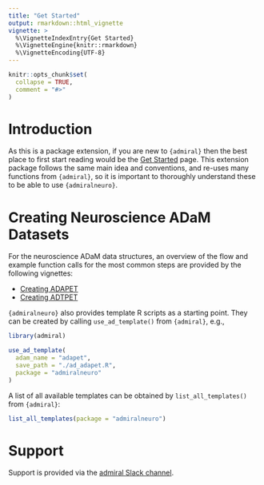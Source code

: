 ```yaml
---
title: "Get Started"
output: rmarkdown::html_vignette
vignette: >
  %\VignetteIndexEntry{Get Started}
  %\VignetteEngine{knitr::rmarkdown}
  %\VignetteEncoding{UTF-8}
---
```

  
```r
knitr::opts_chunk$set(
  collapse = TRUE,
  comment = "#>"
)
```

# Introduction

As this is a package extension, if you are new to `{admiral}` then the best
place to first start reading would be the [Get
Started](https://pharmaverse.github.io/admiral/articles/admiral.html) page. This
extension package follows the same main idea and conventions, and re-uses many
functions from `{admiral}`, so it is important to thoroughly understand these to
be able to use `{admiralneuro}`.

# Creating Neuroscience ADaM Datasets

For the neuroscience ADaM data structures, an overview of the flow and example function calls
for the most common steps are provided by the following vignettes:

- [Creating ADAPET](adpet.html)
- [Creating ADTPET](adpet.html)


`{admiralneuro}` also provides template R scripts as a starting point. They can be
created by calling `use_ad_template()` from `{admiral}`, e.g.,


```r
library(admiral)
```

```r
use_ad_template(
  adam_name = "adapet",
  save_path = "./ad_adapet.R",
  package = "admiralneuro"
)
```

A list of all available templates can be obtained by `list_all_templates()`
from `{admiral}`:
  
```r
list_all_templates(package = "admiralneuro")
```

# Support

Support is provided via the [admiral Slack channel](https://pharmaverse.slack.com/).
